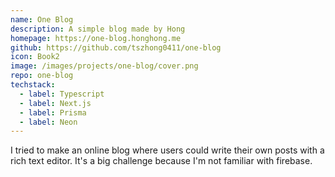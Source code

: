 ```yaml
---
name: One Blog
description: A simple blog made by Hong
homepage: https://one-blog.honghong.me
github: https://github.com/tszhong0411/one-blog
icon: Book2
image: /images/projects/one-blog/cover.png
repo: one-blog
techstack:
  - label: Typescript
  - label: Next.js
  - label: Prisma
  - label: Neon
---
```


I tried to make an online blog where users could write their own posts with a rich text editor. It's a big challenge because I'm not familiar with firebase.
